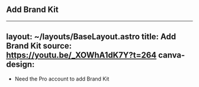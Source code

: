 ## Add Brand Kit

---
layout: ~/layouts/BaseLayout.astro
title: Add Brand Kit
source: https://youtu.be/_XOWhA1dK7Y?t=264
canva-design: 
---

- Need the Pro account to add Brand Kit

